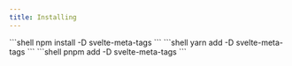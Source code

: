 ```yaml
---
title: Installing
---
```



<Tabs>
  <TabItem label="npm">
    ```shell
    npm install -D svelte-meta-tags
    ```
  </TabItem>
  <TabItem label="yarn">
    ```shell
    yarn add -D svelte-meta-tags
    ```
  </TabItem>
  <TabItem label="pnpm">
    ```shell
    pnpm add -D svelte-meta-tags
    ```
  </TabItem>
</Tabs>